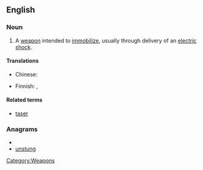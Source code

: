 ==English==
{{wikipedia}}

===Noun===
{{en-noun}}

# A [[weapon]] intended to [[immobilize]], usually through delivery of an [[electric shock]].

====Translations====
{{trans-top|weapon intended to immobilize}}
* Chinese:
*: {{trreq|Mandarin}}
{{trans-mid}}
* Finnish: {{t|fi|etälamautin}}, {{t-|fi|tyrmäysase}}
{{trans-bottom}}

====Related terms====
* [[taser]]

===Anagrams===
* {{alphagram|gnnstuu}}
* [[unstung#English|unstung]]

[[Category:Weapons]]